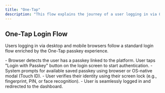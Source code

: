 ```yaml
---
title: "One-Tap"
description: "This flow explains the journey of a user logging in via One-Tap passkey button."
---
```



## One-Tap Login Flow

Users logging in via desktop and mobile browsers follow a standard login flow enriched by the One-Tap passkey experience.

<Tabs>
  <Tab title="macOS">
    <ToolingFrame 
        imageURL="/images/authentication-flow/web-app/desktop/one-tap-macos.png"
        caption="macOS one-tap passkey flow"
        imageName="one-tap-macos.png"
    />
  </Tab>

<Tab title="Windows">
    <ToolingFrame
        imageURL="/images/authentication-flow/web-app/desktop/one-tap-windows.png"
        caption="Windows one-tap passkey flow"
        imageName="one-tap-windows.png"
    />
</Tab>

<Tab title="iOS">
    <ToolingFrame
        imageURL="/images/authentication-flow/web-app/mobile/one-tap-ios.png"
        caption="iOS one-tap passkey flow"
        imageName="one-tap-ios.png"
    />
</Tab>

  <Tab title="Android">
    <ToolingFrame 
        imageURL="/images/authentication-flow/web-app/mobile/one-tap-android.png"
        caption="Android one-tap passkey flow"
        imageName="one-tap-android.png"
    />
  </Tab>
</Tabs>

<Steps>
    <Step title="Users Login via One-Tap">
        - Browser detects the user has a passkey linked to the platform. User taps "Login with Passkey" button on the login screen to start authentication.
    </Step>
    <Step title="Automatic OS-native biometric modal appears">
        - System prompts for available saved passkey using browser or OS-native modal (Touch ID).
        - User verifies their identity using their screen lock (e.g., fingerprint, PIN, or face recognition).
    </Step>
    <Step title="Access granted">
        - User is seamlessly logged in and redirected to the dashboard.
    </Step>

</Steps>

